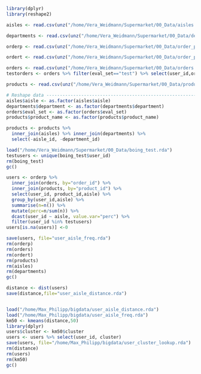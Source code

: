```r
library(dplyr)
library(reshape2)

aisles <- read.csv(unz("/home/Vera_Weidmann/Supermarket/00_Data/aisles.csv.zip", "aisles.csv"), stringsAsFactors = FALSE)

departments <- read.csv(unz("/home/Vera_Weidmann/Supermarket/00_Data/departments.csv.zip", "departments.csv"), stringsAsFactors = FALSE)

orderp <- read.csv(unz("/home/Vera_Weidmann/Supermarket/00_Data/order_products__prior.csv.zip", "order_products__prior.csv"), stringsAsFactors = FALSE)

ordert <- read.csv(unz("/home/Vera_Weidmann/Supermarket/00_Data/order_products__train.csv.zip", "order_products__train.csv"), stringsAsFactors = FALSE)

orders <- read.csv(unz("/home/Vera_Weidmann/Supermarket/00_Data/orders.csv.zip", "orders.csv"), stringsAsFactors = FALSE)
testorders <- orders %>% filter(eval_set=="test") %>% select(user_id,order_id)

products <- read.csv(unz("/home/Vera_Weidmann/Supermarket/00_Data/products.csv.zip", "products.csv"), stringsAsFactors = FALSE)

# Reshape data ------------------------------------------------------------
aisles$aisle <- as.factor(aisles$aisle)
departments$department <- as.factor(departments$department)
orders$eval_set <- as.factor(orders$eval_set)
products$product_name <- as.factor(products$product_name)

products <- products %>% 
  inner_join(aisles) %>% inner_join(departments) %>% 
  select(-aisle_id, -department_id)

load("/home/Vera_Weidmann/Supermarket/00_Data/boing_test.rda")
testusers <- unique(boing_test$user_id)
rm(boing_test)
gc()

users <- orderp %>% 
  inner_join(orders, by="order_id") %>% 
  inner_join(products, by="product_id") %>% 
  select(user_id, product_id,aisle) %>% 
  group_by(user_id,aisle) %>% 
  summarise(n=n()) %>% 
  mutate(perc=n/sum(n)) %>%  
  dcast(user_id ~ aisle, value.var="perc") %>% 
  filter(user_id %in% testusers)
users[is.na(users)] <-0

save(users, file="user_aisle_freq.rda")
rm(orderp)
rm(orders)
rm(ordert)
rm(products)
rm(aisles)
rm(departments)
gc()

distance <- dist(users)
save(distance,file="user_aisle_distance.rda")

```

```r

```

```r
load("/home/Max_Philipp/bigdata/user_aisle_distance.rda")
load("/home/Max_Philipp/bigdata/user_aisle_freq.rda")
km50 <- kmeans(distance,50)
library(dplyr)
users$cluster <- km50$cluster
users <- users %>% select(user_id, cluster)
save(users, file="/home/Max_Philipp/bigdata/user_cluster_lookup.rda")
rm(distance)
rm(users)
rm(km50)
gc()
```

